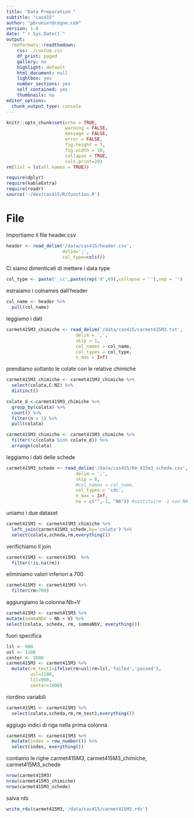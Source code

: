 ```yaml
---
title: "Data Preparation "
subtitle: "cas415"
author: "pbrunier@cogne.com"
version: 1.0 
date: "`r Sys.Date()`"
output:
  rmdformats::readthedown:
    css: ./custom.css
    df_print: paged
    gallery: no
    highlight: default
    html_document: null
    lightbox: yes
    number_sections: yes
    self_contained: yes
    thumbnails: no
editor_options:
  chunk_output_type: console
---
```


```r
knitr::opts_chunk$set(echo = TRUE,
                      warning = FALSE,
                      message = FALSE,
                      error = FALSE,
                      fig.height = 7,
                      fig.width = 10,
                      collapse = TRUE,
                      cols.print=20)
rm(list = ls(all.names = TRUE))

require(dplyr)
require(kableExtra)
require(readr)
source('~/dev/cas415/R/function.R')
```

# File

Importiamo il file header.csv


```r
header <- read_delim('/data/cas415/header.csv', 
                     delim=';',
                     col_type=cols())
```

Ci siamo dimenticati di mettere i data type

```r
col_type <- paste('_cc',paste(rep('d',69),collapse = ''),sep = '')
```
estraiamo i colnames dall'header

```r
col_name <- header %>% 
  pull(col_name)
```

leggiamo i dati 

```r
carmet415M3_chimiche <- read_delim('/data/cas415/carmet415M3.txt',
                          delim = ',',
                          skip = 1,
                          col_names = col_name,
                          col_types = col_type,
                          n_max = Inf)
```

prendiamo soltanto le colate con le relative chimiche

```r
carmet415M3_chimiche <- carmet415M3_chimiche %>% 
  select(colata,C:N2) %>% 
  distinct()

colate_d <-carmet415M3_chimiche %>% 
  group_by(colata) %>% 
  count() %>% 
  filter(n > 1) %>% 
  pull(colata)

carmet415M3_chimiche <- carmet415M3_chimiche %>% 
  filter(!c(colata %in% colate_d)) %>% 
  arrange(colata)

```

leggiamo i dati delle schede

```r
carmet415M3_schede <- read_delim('/data/cas415/Rm_415m3_schede.csv',
                          delim = ';',
                          skip = 0,
                          #col_names = col_name,
                          col_types = 'cdc',
                          n_max = Inf,
                          na = c("",-1, "NA")) #sostituire -1 con NA
```

uniamo i due dataset

```r
carmet415M3 <- carmet415M3_chimiche %>% 
  left_join(carmet415M3_schede,by='colata') %>% 
  select(colata,scheda,rm,everything())
```

verifichiamo il join

```r
carmet415M3 <- carmet415M3  %>% 
  filter(!is.na(rm))
```

eliminiamo valori inferiori a 700

```r
carmet415M3 <- carmet415M3 %>% 
  filter(rm>700)
```

aggiungiamo la colonna Nb+V

```r
carmet415M3 <- carmet415M3 %>% 
mutate(sommaNbV = Nb + V) %>% 
select(colata, scheda, rm, sommaNbV, everything())
```

fuori specifica

```r
lsl <- 900
usl <- 1100
center <- 1000
carmet415M3 <- carmet415M3 %>% 
  mutate(rm_test1=ifelse(rm>usl|rm<lsl,'failed','passed'),
         usl=1100,
         lsl=900,
         center=1000)
```


riordino variabili

```r
carmet415M3 <- carmet415M3 %>% 
  select(colata,scheda,rm,rm_test1,everything())
```

aggiugo indici di riga nella prima colonna

```r
carmet415M3 <- carmet415M3 %>% 
  mutate(index = row_number()) %>% 
  select(index, everything())
```

contiamo le righe carmet415M3, carmet415M3_chimiche, carmet415M3_schede

```r
nrow(carmet415M3)
nrow(carmet415M3_chimiche)
nrow(carmet415M3_schede)
```

salva rds

```r
write_rds(carmet415M3,'/data/cas415/carmet415M3.rds')
```

